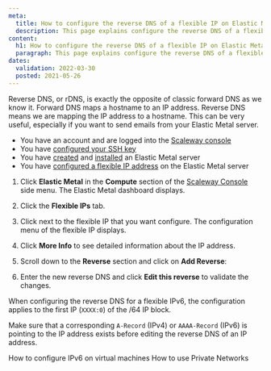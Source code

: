 ```yaml
---
meta:
  title: How to configure the reverse DNS of a flexible IP on Elastic Metal servers
  description: This page explains configure the reverse DNS of a flexible IP on Elastic Metal servers
content:
  h1: How to configure the reverse DNS of a flexible IP on Elastic Metal servers
  paragraph: This page explains configure the reverse DNS of a flexible IP on Elastic Metal servers
dates:
  validation: 2022-03-30
  posted: 2021-05-26
---
```


Reverse DNS, or rDNS, is exactly the opposite of classic forward DNS as we know it. Forward DNS maps a hostname to an IP address. Reverse DNS means we are mapping the IP address to a hostname. This can be very useful, especially if you want to send emails from your Elastic Metal server.

<Message type="requirement">

- You have an account and are logged into the [Scaleway console](https://console.scaleway.com)  
- You have [configured your SSH key](/console/my-project/how-to/create-ssh-key)
- You have [created](/compute/elastic-metal/how-to/create-server) and [installed](/compute/elastic-metal/how-to/install-server) an Elastic Metal server
- You have [configured a flexible IP address](/compute/elastic-metal/how-to/configure-flexible-ip) on the Elastic Metal server

</Message>

1. Click **Elastic Metal** in the **Compute** section of the [Scaleway Console](https://console.scaleway.com) side menu. The Elastic Metal dashboard displays.

2. Click the **Flexible IPs** tab. 

3. Click <Icon name="more" /> next to the flexible IP that you want configure. The configuration menu of the flexible IP displays. 

4. Click **More Info** to see detailed information about the IP address.

5. Scroll down to the **Reverse** section and click on **Add Reverse**:

  <Lightbox src="scaleway-flexip_reverse.webp" alt="" />

6. Enter the new reverse DNS and click **Edit this reverse** to validate the changes.

<Message type="important">

When configuring the reverse DNS for a flexible IPv6, the configuration applies to the first IP (`XXXX:0`) of the /64 IP block.

</Message>

<Message type="note">

 Make sure that a corresponding `A-Record` (IPv4) or `AAAA-Record` (IPv6) is pointing to the IP address exists before editing the reverse DNS of an IP address.

</Message>

<Navigation title="See Also">
  <PreviousButton to="/compute/elastic-metal/how-to/configure-ipv6-hypervisor/">How to configure IPv6 on virtual machines</PreviousButton>
  <NextButton to="/compute/elastic-metal/how-to/use-private-networks/">How to use Private Networks</NextButton>
</Navigation>

